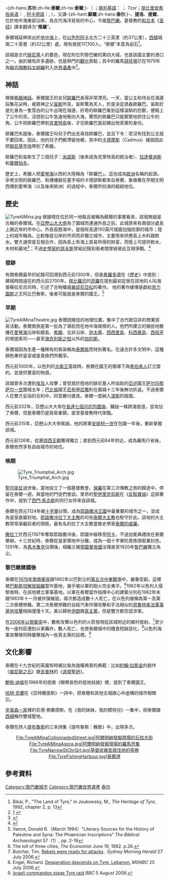 {{noteTA
|T=zh:泰尔; zh-hans:苏尔; zh-hant:泰爾;
|G1=地名
|1=zh:苏尔; zh-hans:苏尔; zh-hant:泰爾;
}}
{{Infobox Settlement
|official_name          = 泰爾
|other_name             = 
|native_name            = صور
|nickname               = 
|settlement_type        = 城市 
|motto                  = 
|image_skyline          = SubmergedEgyptianHarbour_TyreSour_Lebanon_RomanDeckert04112019.jpg
|imagesize              = 350px
|image_caption          = 2019年的泰爾港
|image_flag             =
|image_seal             = 
|image_map              = 
|map_size               = 
|map_caption            = 
|pushpin_map            = Lebanon
|pushpin_map_caption    = 泰爾的位置
|pushpin_mapsize        =
|subdivision_type       = 國家
|subdivision_name       = {{flag|Lebanon}} 
|subdivision_type2      = [[黎巴嫩行政区划|省]]
|subdivision_name2      = [[南部省_(黎巴嫩)|南部省]]
|subdivision_type3      = 地區
|subdivision_name3      = Tyre District
|established_title      = 建立
|established_date       = 前2750年
|area_total_km2         =
|population_as_of       = 2005年
|population_total       = 135,204
|timezone               = [[歐洲東部時間|歐洲東部時間]]
|utc_offset             = +2
|timezone_DST           =
|utc_offset_DST         = 
|coordinates_type       = type:city
|coordinates_display    = inline, title
|latd=33|latm=16|lats=8|latNS=N
|longd=35|longm=12|longs=59|longEW=E
|website                = 
}}
-{zh-hans:'''苏尔''';zh-hk:'''泰爾''';zh-tw:'''泰爾''';}-（{{lang-ar|صور}} ''{{unicode|Ṣūr}}''；[[腓利基語|腓利基語]]：{{script|Phnx|𐤑𐤅𐤓}} ''{{unicode|Ṣur}}''；{{lang-he|צור}} ''Tzor''；[[提比里安发音|提比里安希伯来语]]：{{rtl-lang|he|צר}} ''{{unicode|Ṣōr}}'', [[阿卡德語|阿卡德語]]：{{unicode|Ṣurru}}, {{lang-el|Τύρος}}），又譯-{zh-hant:'''蘇爾''';zh-hans:'''泰尔''';}-、'''提洛'''、'''提爾'''，位於地中海東部沿岸，為古代海洋貿易的中心，今屬[[黎巴嫩|黎巴嫩]]。基督教的[[和合本|和合本]]《[[圣经|圣经]]》譯本翻译为“'''推羅'''”。

泰爾城延伸突出於[[地中海|地中海]]上，在[[以色列|以色列]][[阿卡|阿卡]]北方二十三英里（約37公里），[[赛达_(黎巴嫩城市)|西頓]]城南二十英里（約32公里）處，現有居民117,100人。“泰爾”本意為岩石<ref>Bikai, P., "The Land of Tyre," in Joukowsky, M., ''The Heritage of Tyre'', 1992, chapter 2, p. 13</ref>。

該城是古代[[腓尼基|腓尼基]]人的要邑，現在則位列黎巴嫩的第四大城，也是該國主要的港口之一。由於擁有許多遺跡，也是熱門的[[觀光|觀光]]景點；其中的羅馬[[競技場|競技場]]已在1979年為[[聯合國教科文組織|聯合國教科文組織]]列入[[世界遺產|世界遺產]]中<ref>[http://www.lcps-lebanon.org/pub/breview/br5/seedenbr5.html#cases] {{webarchive|url=https://web.archive.org/web/20080316121630/http://www.lcps-lebanon.org/pub/breview/br5/seedenbr5.html |date=2008-03-16 }}</ref>。

== 神話 ==
根據[[希臘神話|希臘神話]]，泰爾國王的女兒[[歐羅巴|歐羅巴]]長得非常漂亮。一天，當公主和侍女在海邊採集花朵時，被眾神之父[[宙斯|宙斯]]所見，宙斯驚為天人，於是決定誘姦歐羅巴。宙斯於是化身為一隻雪白的公牛出現在海邊，好奇的歐羅巴看到這樣溫馴的巨獸，便騎上了公牛的背。沒想到公牛急速地衝向大海，驚慌的歐羅巴只能緊緊地抓住公牛的角。公牛把歐羅巴帶到[[克里特島|克里特島]]後，才在歐羅巴面前顯出牠真實的身份。

歐羅巴失蹤後，泰爾國王叫兒子們出去尋找歐羅巴，並且下令：若沒有找到公主就不要回來。因此，他的兒子們都滯留他鄉，其中的[[卡德摩斯|卡德摩斯]]（Cadmus）據說因此把[[腓尼基字母|腓尼基字母]]帶到了希臘。

歐羅巴和宙斯生了三個兒子：[[米諾斯|米諾斯]]（後來成為克里特島的統治者）、[[拉達曼迪斯|拉達曼迪斯]]和[[薩爾珀冬|薩爾珀冬]]。

歷史上，希臘人把[[愛琴海|愛琴海]]以西的大陸稱為「歐羅巴」。這也成為[[歐洲|歐洲]]名稱的起源。孕育文明的歐羅巴、和傳播腓尼基字母的卡德謬斯都來自泰爾，象徵著在早期文明西傳到愛琴海（以及後來歐洲）的過程中，泰爾所扮演的樞紐地位。

== 歷史 ==
[[File:TyreAlMina.jpg|thumbnail]]
根據現在位於同一地點且被稱為蘇爾的事實看來，該城無疑是古稱的泰爾城。在[[亞歷山大大帝|亞歷山大大帝]]為了圍城而連通外島之前，此城原來有兩個分處島上跟近岸的市中心。外島孤懸海中，是個有高達150英尺城牆加強防禦的城市；陸上的城市稱為{{tsl|en|Ushu|烏修}}，比較像是沿岸的市郊而非獨立城市，主要用來供應島上木料跟飲水。雙方通常是互相合作，因為島上有海上貿易所得的財富，而陸上可提供飲水、木材和墓地<ref>{{Cite web |url=http://encyclopedia.jrank.org/TUM_VAN/TYRE_Phoen_and_Hebr_rock_Assyr_.html |title=存档副本 |accessdate=2007-01-06 |archive-date=2006-10-24 |archive-url=https://web.archive.org/web/20061024230459/http://encyclopedia.jrank.org/TUM_VAN/TYRE_Phoen_and_Hebr_rock_Assyr_.html |dead-url=no }}</ref>；不過[[史學家|史學家]][[約瑟夫斯|約瑟夫斯]]曾經記錄到兩者間曾經彼此互相爭戰。<ref>{{Cite web |url=http://www.ancientcash.info/page-2/Tyrereferences.html |title=存档副本 |accessdate=2007-01-06 |archive-date=2006-08-18 |archive-url=https://web.archive.org/web/20060818202837/http://www.ancientcash.info/page-2/Tyrereferences.html |dead-url=no }}</ref>

=== 發跡 ===
有關泰爾最早的紀錄可回溯到西元前1300年，但是[[希羅多德|希羅多德]]在《[[歷史|歷史]]》中提到：建城時間遠在約西元前2700年。[[拜比羅司|拜比羅司]]的[[菲羅|菲羅]]在提到最初定居在該地的人叫海普蘇拉尼烏司時，引述了古物權威[[桑邱尼亞松|桑邱尼亞松]]的著作。 他的著作據傳是獻給[[貝魯特|貝力圖斯]]之王阿比巴魯斯，後者可能就是泰爾的國王。<ref>Vance, Donald R.（March 1994）"Literary Sources for the History of Palestine and Syria: The Phœnician Inscriptions" ''The Biblical Archaeologist'' 57（1）, pp. 2-19 </ref>

=== 早期 ===
[[File:TyreAlMinaTheatre.jpg|thumbnail]]
泰爾因極佳的地理位置，集中了古代歐亞非的商業貿易活動。泰爾商旅是第一批為了導航而在地中海冒險的人。他們所建立的殖民地散播在[[愛琴海|愛琴海]]沿岸和鄰島、[[希臘|希臘]]、北非沿岸、[[迦太基|迦太基]]、[[西西里島|西西里島]]、[[科西嘉島|科西嘉島]]、[[西班牙|西班牙]]的塔提索司——甚至[[直布羅陀海峽|海克利斯之柱]]以外的[[加的斯|加的斯]]。

泰爾城因為生產一種稀有的紫染稱為[[泰爾紫|泰爾紫]]而特別著名。在遠古許多文明中，這種顏色專供皇室或是貴族們所獨享。

西元前1000年，以色列的[[大衛王|大衛王]]當政時，泰爾在國王的領導下與[[希伯來人|希伯來人]]訂立盟約，並提供豐富的物資。

該城曾多次遭到[[埃及|埃及]]人攻擊；曾受居於陸地的腓尼基人所協助的[[亞述|亞述]]國王[[萨尔玛那萨尔一世|萨尔玛那萨尔一世]]圍城五年；[[巴比倫|巴比倫]]國王[[尼布甲尼撒|尼布甲尼撒]]則在圍城十三年後無功折返。不過泰爾人在雙方妥協的合約中，同意繳付歲貢。泰爾一度納入[[波斯|波斯]]的版圖。

西元前332年，亞歷山大大帝在[[泰爾圍城戰|長達七個月的包圍後]]，鋪設一條跨海提道，並攻佔了泰爾，但是泰爾仍是貿易重鎮，直至基督教時代來臨。

西元前315年，亞歷山大大帝駕崩，他的將軍[[安提柯一世|安提柯一世]]在包圍一年後，重新掌握該城。

西元前126年，從[[塞琉西王朝|塞琉西王朝]]獲得獨立；直到西元前64年附近，成為羅馬行省後，泰爾依然享有自由城市的地位。

=== 晚期 ===
[[File:Tyre_Triumphal_Arch.jpg|right]]

[[聖司提反|聖司提反]]過世後，當地設立了一個基督教會。[[保羅|保羅]]在第三次傳教之旅的歸途中，停留在泰爾一週，與當地的門徒們會談。里昂的[[聖伊里奈烏斯|聖伊里奈烏斯]]在《[[反駁異端|反駁異端]]》這部著作中，提到了[[西門·馬古斯|西門·馬古斯]]的同行女伴來自該城。

泰爾在西元1124年被[[十字軍|十字軍]]佔領，成為[[耶路撒冷王國|耶路撒冷王國]]中最重要的城市之一，並成為皇室直屬封地。[[耶路撒冷拉丁大主教|耶路撒冷拉丁大主教]]的司佐[[泰爾大主教|泰爾大主教]]也駐守於此。該地的大主教常常承繼前者的頭銜。最有名的拉丁大主教當推史學家[[泰爾的威廉|泰爾的威廉]]。

[[撒拉丁|撒拉丁]]於西元1187年奪取耶路撒冷後，耶國中樞移至[[阿卡|阿卡]]，不過加冕典禮改在泰爾舉辦。十三世紀時，泰爾從皇家領地中分離，成為一個十字軍的貴族頭銜兼封邑。1291年，為[[馬木魯克|馬木魯克]]佔領後，相繼又被[[鄂圖曼帝國|鄂圖曼帝國]]治理直至1920年[[黎巴嫩|黎巴嫩]]獨立為止。

=== 黎巴嫩建國後 ===
泰爾在[[1978年南黎巴嫩冲突|1978年黎南衝突]]跟1982年以巴對立的[[第五次中東戰爭|第五次中東戰爭]]中，嚴重受創。這裡被[[巴勒斯坦解放組織|巴勒斯坦解放組織]]當作基地，幾乎被以軍的砲火完全夷平。<ref>The toll of three cities, ''The Economist'' June 19, 1982. p.26.</ref>1982年以色列入侵黎南時，在該地建立軍事基地。以軍在泰爾當作指揮中心的建築分別在1982年末跟1983年十一月被炸彈摧毀，兩次都造成數十人死亡，在以色列被稱為第一及第二次泰爾慘難。第二次泰爾慘難的自殺汽車炸彈攻擊和手法相似的[[貝魯特|貝魯特]][[1983年贝鲁特军营炸弹袭击|美法軍事基地攻擊]]相隔僅僅十天。美以歸咎[[伊朗|伊朗]]跟[[真主黨|真主黨]]，但是雙方都否認涉案。

在[[2006年以黎衝突|2006年以黎衝突]]中，數枚攻擊以色列的火箭發現從該城附近的鄉村發射。<ref>Butcher, Tim. [http://www.smh.com.au/news/world/rebels-were-ready-for-attacks/2006/07/26/1153816254833.html Rebels were ready for attacks] {{Wayback|url=http://www.smh.com.au/news/world/rebels-were-ready-for-attacks/2006/07/26/1153816254833.html |date=20070921172159 }}. ''Sydney Morning Herald'' 27 July 2006.</ref>至少有一座村莊遭到以軍轟炸，數人死亡，也使泰爾城中的糧食短缺惡化。<ref>Engel, Richard. [http://msnbc.msn.com/id/14030075/ Desperation descends on Tyre, Lebanon.] {{Wayback|url=http://msnbc.msn.com/id/14030075/ |date=20070921140207 }} ''MSNBC'' 25 July 2006.</ref>以色列海軍突擊隊同時襲擊城內一些真主黨的目標。<ref>[http://news.bbc.co.uk/2/hi/middle_east/5247670.stm Israeli commandos stage Tyre raid] {{Wayback|url=http://news.bbc.co.uk/2/hi/middle_east/5247670.stm |date=20181118165022 }} ''BBC'' 5 August 2006.</ref>

== 文化影響 ==
泰爾在十九世紀的英國有時被比喻為強權興衰的典範：比如[[約翰·拉斯金|約翰·拉斯金]]的劇作《[[威尼斯之石|威尼斯之石]]》跟[[吉普林|吉普林]]的《[[退席聖詩|退席聖詩]]》。

[[鮑勃·迪倫|鮑勃·迪倫]]在1966年的民歌《眼帶哀愁的低地姑娘》裡，提到了泰爾國王。

[[哈特·克蘭|哈特·克蘭]]在《亞特蘭提斯》一詩中，把泰爾和其他古城跟心中虛構的城市相類比。

[[辛普森一家|辛普森一家]]裡的尼德·弗蘭德斯，在《我的妹妹，我的模特兒》一集中，把泰爾跟[[赛达_(黎巴嫩城市)|西頓]]稱作雙城聖地。

泰爾在詩人[[提布魯斯|提布魯斯]]的三本詩集《提布魯斯：輓歌》中，出現多次。

<center>
<gallery>
File:TyreAlMinaCollonnadedStreet.jpg|阿爾明納發掘現場的石柱大街
File:TyreAlMinaAgora.jpg|阿爾明納發掘現場的羅馬市集
File:TyreNarrowStChrQrt.jpg|基督徒典型居住地的窄巷
File:TyreFishingHarbour.jpg|泰爾港
</gallery>
</center>

== 參考資料 ==
{{Commons}}
{{Wikivoyage}}
<div class="references-small">
<references />
</div>

{{DEFAULTSORT: Tyre}}
[[Category:黎巴嫩城市|Category:黎巴嫩城市]]
[[Category:黎巴嫩世界遺產|Category:黎巴嫩世界遺產]]
[[Category:泰尔|]]